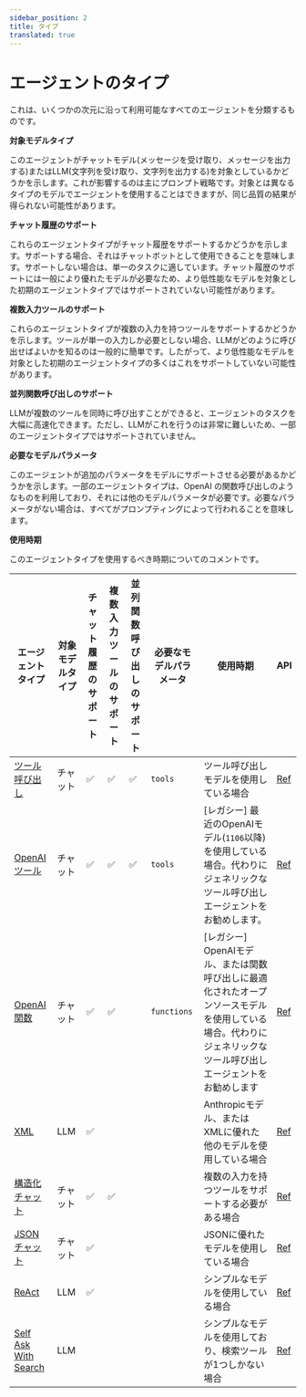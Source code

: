 ```yaml
---
sidebar_position: 2
title: タイプ
translated: true
---
```


# エージェントのタイプ

これは、いくつかの次元に沿って利用可能なすべてのエージェントを分類するものです。

**対象モデルタイプ**

このエージェントがチャットモデル(メッセージを受け取り、メッセージを出力する)またはLLM(文字列を受け取り、文字列を出力する)を対象としているかどうかを示します。これが影響するのは主にプロンプト戦略です。対象とは異なるタイプのモデルでエージェントを使用することはできますが、同じ品質の結果が得られない可能性があります。

**チャット履歴のサポート**

これらのエージェントタイプがチャット履歴をサポートするかどうかを示します。サポートする場合、それはチャットボットとして使用できることを意味します。サポートしない場合は、単一のタスクに適しています。チャット履歴のサポートには一般により優れたモデルが必要なため、より低性能なモデルを対象とした初期のエージェントタイプではサポートされていない可能性があります。

**複数入力ツールのサポート**

これらのエージェントタイプが複数の入力を持つツールをサポートするかどうかを示します。ツールが単一の入力しか必要としない場合、LLMがどのように呼び出せばよいかを知るのは一般的に簡単です。したがって、より低性能なモデルを対象とした初期のエージェントタイプの多くはこれをサポートしていない可能性があります。

**並列関数呼び出しのサポート**

LLMが複数のツールを同時に呼び出すことができると、エージェントのタスクを大幅に高速化できます。ただし、LLMがこれを行うのは非常に難しいため、一部のエージェントタイプではサポートされていません。

**必要なモデルパラメータ**

このエージェントが追加のパラメータをモデルにサポートさせる必要があるかどうかを示します。一部のエージェントタイプは、OpenAI の関数呼び出しのようなものを利用しており、それには他のモデルパラメータが必要です。必要なパラメータがない場合は、すべてがプロンプティングによって行われることを意味します。

**使用時期**

このエージェントタイプを使用するべき時期についてのコメントです。

| エージェントタイプ | 対象モデルタイプ | チャット履歴のサポート | 複数入力ツールのサポート | 並列関数呼び出しのサポート | 必要なモデルパラメータ | 使用時期 | API |
|--------------------------------------------|---------------------|-----------------------|----------------------------|-------------------------------------|----------------------|--------------------------------------------------------------------------------------------------------------------------------------------------------------|---------------------|
| [ツール呼び出し](/docs/modules/agents/agent_types/tool_calling)             | チャット                | ✅                    | ✅                         | ✅                                   | `tools`              | ツール呼び出しモデルを使用している場合 | [Ref](https://api.python.langchain.com/en/latest/agents/langchain.agents.tool_calling_agent.base.create_tool_calling_agent.html) |
| [OpenAI ツール](./openai_tools)             | チャット                | ✅                    | ✅                         | ✅                                   | `tools`              | [レガシー] 最近のOpenAIモデル(`1106`以降)を使用している場合。代わりにジェネリックなツール呼び出しエージェントをお勧めします。 | [Ref](https://api.python.langchain.com/en/latest/agents/langchain.agents.openai_tools.base.create_openai_tools_agent.html) |
| [OpenAI 関数](./openai_functions_agent)| チャット                | ✅                    | ✅                         |                                     | `functions`          | [レガシー] OpenAIモデル、または関数呼び出しに最適化されたオープンソースモデルを使用している場合。代わりにジェネリックなツール呼び出しエージェントをお勧めします | [Ref](https://api.python.langchain.com/en/latest/agents/langchain.agents.openai_functions_agent.base.create_openai_functions_agent.html) |
| [XML](./xml_agent)                         | LLM                 | ✅                    |                            |                                     |                      | Anthropicモデル、またはXMLに優れた他のモデルを使用している場合 | [Ref](https://api.python.langchain.com/en/latest/agents/langchain.agents.xml.base.create_xml_agent.html)                                                                                               |
| [構造化チャット](./structured_chat)       | チャット                | ✅                    | ✅                         |                                     |                      | 複数の入力を持つツールをサポートする必要がある場合 | [Ref](https://api.python.langchain.com/en/latest/agents/langchain.agents.structured_chat.base.create_structured_chat_agent.html) |
| [JSON チャット](./json_agent)                  | チャット                | ✅                    |                            |                                     |                      | JSONに優れたモデルを使用している場合 | [Ref](https://api.python.langchain.com/en/latest/agents/langchain.agents.json_chat.base.create_json_chat_agent.html) |
| [ReAct](./react)                           | LLM                 | ✅                    |                            |                                     |                      | シンプルなモデルを使用している場合 | [Ref](https://api.python.langchain.com/en/latest/agents/langchain.agents.react.agent.create_react_agent.html) |
| [Self Ask With Search](./self_ask_with_search)| LLM              |                       |                            |                                     |                      | シンプルなモデルを使用しており、検索ツールが1つしかない場合 | [Ref](https://api.python.langchain.com/en/latest/agents/langchain.agents.self_ask_with_search.base.create_self_ask_with_search_agent.html) |
